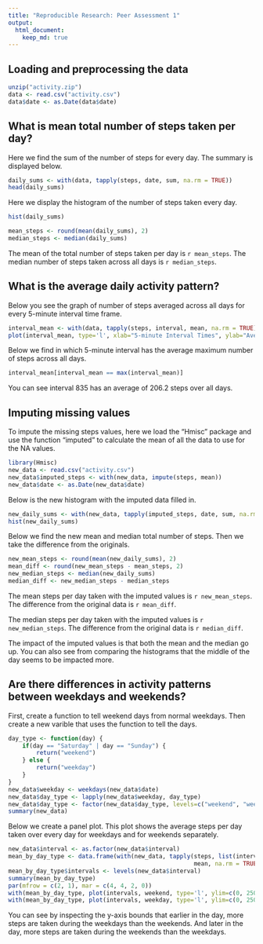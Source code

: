```yaml
---
title: "Reproducible Research: Peer Assessment 1"
output: 
  html_document:
    keep_md: true
---
```



## Loading and preprocessing the data
```r
unzip("activity.zip")
data <- read.csv("activity.csv")
data$date <- as.Date(data$date)
```


## What is mean total number of steps taken per day?

Here we find the sum of the number of steps for every day.  The summary is displayed below.
```r
daily_sums <- with(data, tapply(steps, date, sum, na.rm = TRUE))
head(daily_sums)
```
Here we display the histogram of the number of steps taken every day.
```r
hist(daily_sums)
```
```r
mean_steps <- round(mean(daily_sums), 2)
median_steps <- median(daily_sums)
```
The mean of the total number of steps taken per day is `r mean_steps`. The median number of steps taken across all days is `r median_steps`.

## What is the average daily activity pattern?
Below you see the graph of number of steps averaged across all days for every 5-minute interval time frame.
```r
interval_mean <- with(data, tapply(steps, interval, mean, na.rm = TRUE))
plot(interval_mean, type='l', xlab="5-minute Interval Times", ylab="Average Number of Steps")
```
  
Below we find in which 5-minute interval has the average maximum number of steps across all days.
```r
interval_mean[interval_mean == max(interval_mean)]
```
You can see interval 835 has an average of 206.2 steps over all days.


## Imputing missing values
To impute the missing steps values, here we load the "Hmisc" package and use the function "imputed" to calculate the mean of all the data to use for the NA values.

```r
library(Hmisc)
new_data <- read.csv("activity.csv")
new_data$imputed_steps <- with(new_data, impute(steps, mean))
new_data$date <- as.Date(new_data$date)

```

Below is the new histogram with the imputed data filled in.
```r
new_daily_sums <- with(new_data, tapply(imputed_steps, date, sum, na.rm = TRUE))
hist(new_daily_sums)
```

Below we find the new mean and median total number of steps. Then we take the difference from the originals.
```r
new_mean_steps <- round(mean(new_daily_sums), 2)
mean_diff <- round(new_mean_steps - mean_steps, 2)
new_median_steps <- median(new_daily_sums)
median_diff <- new_median_steps - median_steps
```

The mean steps per day taken with the imputed values is `r new_mean_steps`. The difference from the original data is `r mean_diff`.  

The median steps per day taken with the imputed values is `r new_median_steps`. The difference from the original data is `r median_diff`.  

The impact of the imputed values is that both the mean and the median go up. You can also see from comparing the histograms that the middle of the day seems to be impacted more.

## Are there differences in activity patterns between weekdays and weekends?

First, create a function to tell weekend days from normal weekdays.  Then create a new varible that uses the function to tell the days.
```r
day_type <- function(day) {
    if(day == "Saturday" | day == "Sunday") {
        return("weekend")
    } else {
        return("weekday")
    }
}
new_data$weekday <- weekdays(new_data$date)
new_data$day_type <- lapply(new_data$weekday, day_type)
new_data$day_type <- factor(new_data$day_type, levels=c("weekend", "weekday"))
summary(new_data)
```

Below we create a panel plot. This plot shows the average steps per day taken over every day for weekdays and for weekends separately.

```r
new_data$interval <- as.factor(new_data$interval)
mean_by_day_type <- data.frame(with(new_data, tapply(steps, list(interval, day_type),
                                                     mean, na.rm = TRUE)))
mean_by_day_type$intervals <- levels(new_data$interval)
summary(mean_by_day_type)
par(mfrow = c(2, 1), mar = c(4, 4, 2, 0))
with(mean_by_day_type, plot(intervals, weekend, type='l', ylim=c(0, 250)))
with(mean_by_day_type, plot(intervals, weekday, type='l', ylim=c(0, 250)))
```

You can see by inspecting the y-axis bounds that earlier in the day, more steps are taken during the weekdays than the weekends.  And later in the day, more steps are taken during the weekends than the weekdays.


